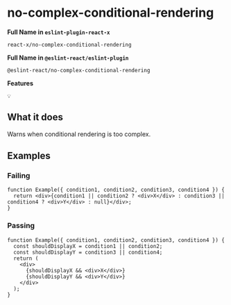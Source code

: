 # no-complex-conditional-rendering

**Full Name in `eslint-plugin-react-x`**

```plain copy
react-x/no-complex-conditional-rendering
```

**Full Name in `@eslint-react/eslint-plugin`**

```plain copy
@eslint-react/no-complex-conditional-rendering
```

**Features**

`💡`

## What it does

Warns when conditional rendering is too complex.

## Examples

### Failing

```tsx
function Example({ condition1, condition2, condition3, condition4 }) {
  return <div>{condition1 || condition2 ? <div>X</div> : condition3 || condition4 ? <div>Y</div> : null}</div>;
}
```

### Passing

```tsx
function Example({ condition1, condition2, condition3, condition4 }) {
  const shouldDisplayX = condition1 || condition2;
  const shouldDisplayY = condition3 || condition4;
  return (
    <div>
      {shouldDisplayX && <div>X</div>}
      {shouldDisplayY && <div>Y</div>}
    </div>
  );
}
```
